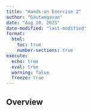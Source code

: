 ```yaml
---
title: "Hands-on Exercise 2"
author: "Gautamgovan"
date: "Aug 20, 2025"
date-modified: "last-modified"
format: 
  html:
    toc: true
    number-sections: true
execute: 
  echo: true
  eval: true
  warning: false
  freeze: true 
---
```


## Overview {.unnumbered}